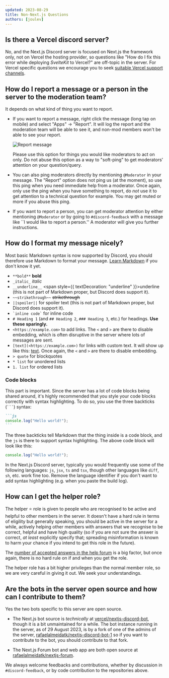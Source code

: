 ```yaml
---
updated: 2023-08-29
title: Non-Next.js Questions
authors: [joulev]
---
```


## Is there a Vercel discord server?

No, and the Next.js Discord server is focused on Next.js the framework only, not on Vercel the hosting provider, so questions like "How do I fix this error while deploying _SvelteKit_ to Vercel?" are off-topic in the server. For Vercel specific questions we encourage you to seek [suitable Vercel support channels](https://vercel.com/help).

## How do I report a message or a person in the server to the moderation team?

It depends on what kind of thing you want to report.

- If you want to report a message, right click the message (long tap on mobile) and select "Apps" &rarr; "Report". It will log the report and the moderation team will be able to see it, and non-mod members won't be able to see your report.

  ![Report message](/discord-report-command.png)

  Please use this option for things you would like moderators to act on only. Do not abuse this option as a way to "soft-ping" to get moderators' attention on your question/query.

- You can also ping moderators directly by mentioning `@Moderator` in your message. The "Report" option does not ping us (at the moment), so use this ping when you need immediate help from a moderator. Once again, only use the ping when you have something to report, do _not_ use it to get attention to a technical question for example. You may get muted or more if you abuse this ping.

- If you want to report a person, you can get moderator attention by either mentioning `@Moderator` or by going to `#discord-feedback` with a message like ``I would like to report a person.'' A moderator will give you further instructions.

## How do I format my message nicely?

Most basic Markdown syntax is now supported by Discord, you should therefore use Markdown to format your message. [Learn Markdown](https://www.markdowntutorial.com/) if you don't know it yet.

- `**bold**` **bold**
- `_italic_` _italic_
- `__underline__` <span style={{ textDecoration: "underline" }}>underline</span> (this is not part of Markdown proper, but Discord does support it).
- `~~strikethrough~~` ~~strikethrough~~
- `||spoiler||` for spoiler text (this is not part of Markdown proper, but Discord does support it).
- <code>\`inline code\`</code> for inline code
- `# Heading 1` (and `## Heading 2`, `### Heading 3`, etc.) for headings. **Use these sparingly.**
- `<https://example.com>` to add links. The `<` and `>` are there to disable embedding, which is often disruptive in the server where lots of messages are sent.
- `[text](<https://example.com>)` for links with custom text. It will show up like this: [text](https://example.com). Once again, the `<` and `>` are there to disable embedding.
- `> quote` for blockquotes
- `* list` for unordered lists
- `1. list` for ordered lists

### Code blocks

This part is important. Since the server has a lot of code blocks being shared around, it's highly recommended that you style your code blocks correctly with syntax highlighting. To do so, you use the three backticks (<code>\`\`\`</code>) syntax:

````md
```js
console.log("Hello world!");
```
````

The three backticks tell Markdown that the thing inside is a code block, and the `js` is there to support syntax highlighting. The above code block will look like this:

```js
console.log("Hello world!");
```

In the Next.js Discord server, typically you would frequently use some of the following languages: `js`, `jsx`, `ts` and `tsx`, though other languages like `diff`, `sh`, etc. work fine too. Remove the language identifier if you don't want to add syntax highlighting (e.g. when you paste the build log).

## How can I get the helper role?

The helper ⭐️ role is given to people who are recognised to be active and helpful to other members in the server. It doesn't have a hard rule in terms of eligility but generally speaking, you should be active in the server for a while, actively helping other members with answers that we recognise to be correct, helpful and have high quality (so if you are not sure the answer is correct, _at least_ explicitly specify that; spreading misinformation is known to harm your chance if you intend to get this role in the future).

The [number of accepted answers in the help forum](https://nextjs-forum.com) is a big factor, but once again, there is no hard rule on if and when you get the role.

The helper role has a bit higher privileges than the normal member role, so we are very careful in giving it out. We seek your understandings.

## Are the bots in the server open source and how can I contribute to them?

Yes the two bots specific to this server are open source.

- The Next.js bot source is _technically_ at [vercel/nextjs-discord-bot](https://github.com/vercel/nextjs-discord-bot), though it is a bit unmaintained for a while. The bot instance running in the server, as of 29 August 2023, is by a fork of one of the admins of the server, [rafaelalmeidatk/nextjs-discord-bot-1](https://github.com/rafaelalmeidatk/nextjs-discord-bot-1) so if you want to contribute to the bot, you should contribute to that fork.

- The Next.js Forum bot and web app are both open source at [rafaelalmeidatk/nextjs-forum](https://github.com/rafaelalmeidatk/nextjs-forum).

We always welcome feedbacks and contributions, whether by discussion in `#discord-feedback`, or by code contribution to the repositories above.
